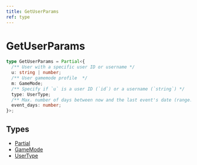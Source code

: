 ```yaml
---
title: GetUserParams
ref: type
---
```


# GetUserParams

```ts
type GetUserParams = Partial<{
  /** User with a specific user ID or username */
  u: string | number;
  /** User gamemode profile  */
  m: GameMode;
  /** Specify if `u` is a user ID (`id`) or a username (`string`) */
  type: UserType;
  /** Max. number of days between now and the last event's date (range: 1-31) */
  event_days: number;
}>;
```

## Types

- [Partial](https://www.typescriptlang.org/docs/handbook/utility-types.html#partialtype)
- [GameMode](/references/game-mode)
- [UserType](/references/user-type)
